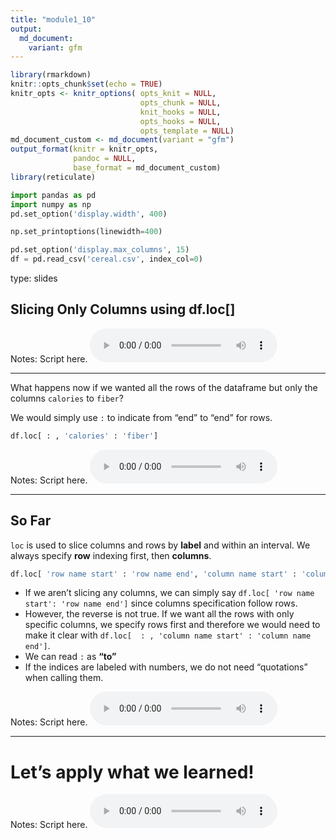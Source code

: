 ```yaml
---
title: "module1_10"
output: 
  md_document:
    variant: gfm
---
```



```r
library(rmarkdown)
knitr::opts_chunk$set(echo = TRUE)
knitr_opts <- knitr_options( opts_knit = NULL,
                             opts_chunk = NULL,
                             knit_hooks = NULL,
                             opts_hooks = NULL,
                             opts_template = NULL)
md_document_custom <- md_document(variant = "gfm")
output_format(knitr = knitr_opts,
              pandoc = NULL,
              base_format = md_document_custom)
library(reticulate)
```


```python
import pandas as pd
import numpy as np
pd.set_option('display.width', 400)

np.set_printoptions(linewidth=400)

pd.set_option('display.max_columns', 15)
df = pd.read_csv('cereal.csv', index_col=0)
```

type: slides

## Slicing Only Columns using df.loc[]


Notes: Script here.
<html>
<audio controls >
<source src="placeholder_audio.mp3" />
</audio></html>


---

What happens now if we wanted all the rows of the dataframe but only the columns `calories` to `fiber`?

We would simply use `:` to indicate from "end" to "end" for rows.

```python
df.loc[ : , 'calories' : 'fiber']
```


Notes: Script here.
<html>
<audio controls >
<source src="placeholder_audio.mp3" />
</audio></html>

---

## So Far
    
`loc` is used to slice columns and rows by **label** and within an interval.
We always specify **row** indexing first, then **columns**.
  
 ```python
df.loc[ 'row name start' : 'row name end', 'column name start' : 'column name end']
```
  
- If we aren’t slicing any columns, we can simply say `df.loc[ 'row name start': 'row name end']` since columns specification follow rows.
- However, the reverse is not true. If we want all the rows with only specific columns, we specify rows first and therefore we would need to make it clear with `df.loc[  : , 'column name start' : 'column name end']`.
- We can read `:` as **"to"**
- If the indices are labeled with numbers, we do not need "quotations" when calling them.
  
Notes: Script here.
<html>
<audio controls >
<source src="placeholder_audio.mp3" />
</audio></html>

    
---
    
# Let’s apply what we learned!
    
Notes: Script here.
<html>
<audio controls >
<source src="placeholder_audio.mp3" />
</audio></html>

    